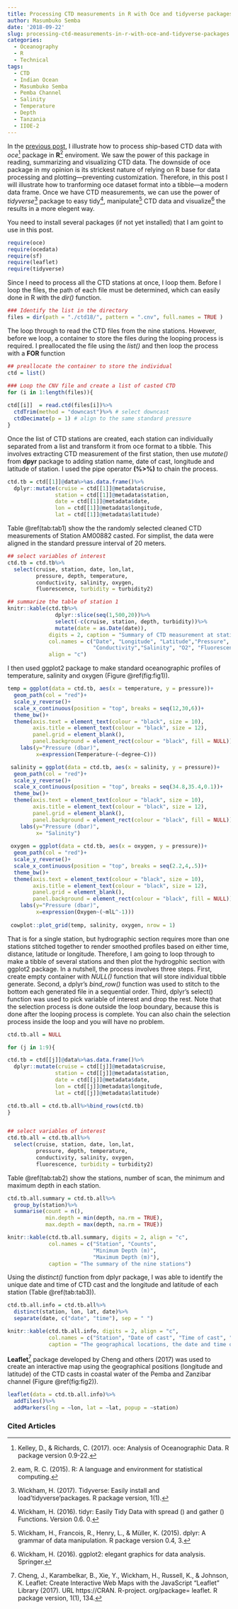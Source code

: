 ```yaml
---
title: Processing CTD measurements in R with Oce and tidyverse packages
author: Masumbuko Semba
date: '2018-09-22'
slug: processing-ctd-measurements-in-r-with-oce-and-tidyverse-packages
categories:
  - Oceanography
  - R
  - Technical
tags:
  - CTD
  - Indian Ocean
  - Masumbuko Semba
  - Pemba Channel
  - Salinity
  - Temperature
  - Depth
  - Tanzania
  - IIOE-2
---
```


In the [previous post](https://semba-blog.netlify.com/09/21/2018/vertical-structure-of-temperature-salinity-and-fluorescence-of-the-pemba-channel-from-ctd-measurements/), I illustrate how to process ship-based CTD data with *oce*^[Kelley, D., & Richards, C. (2017). oce: Analysis of Oceanographic Data. R package version 0.9-22.] package in **R**^[eam, R. C. (2015). R: A language and environment for statistical computing.] enviroment. We saw the power of this package in reading, summarizing and visualizing CTD data. The downside of oce package in my opinion is its strickest nature of relying on R base for data processing and plotting---preventing customization. Therefore, in this post I will illustrate how to tranforming oce dataset format into a tibble---a modern data frame. Once we have CTD measurements, we can use the power of *tidyverse*^[Wickham, H. (2017). Tidyverse: Easily install and load’tidyverse’packages. R package version, 1(1).] package to easy tidy^[Wickham, H. (2016). tidyr: Easily Tidy Data with spread () and gather () Functions. Version 0.6. 0.], manipulate^[Wickham, H., Francois, R., Henry, L., & Müller, K. (2015). dplyr: A grammar of data manipulation. R package version 0.4, 3.] CTD data and visualize^[Wickham, H. (2016). ggplot2: elegant graphics for data analysis. Springer.] the results in a more elegent way.

You need to install several packages (if not yet installed) that I am goint to use in this post.

```r
require(oce)
require(ocedata)
require(sf)
require(leaflet)
require(tidyverse)

```

Since I need to process all the CTD stations at once, I loop them. Before I loop the files, the path of each file must be determined, which can easily done in R with the *dir()* function.

```r
### Identify the list in the directory
files = dir(path = "./ctd18/", pattern = ".cnv", full.names = TRUE )

```

The loop through to read the CTD files from the nine stations. However, before we loop, a container to store the files during the looping process is required. I preallocated the file using the *list()* and then loop the process with a **FOR** function
```r

## preallocate the container to store the individual 
ctd = list()

### Loop the CNV file and create a list of casted CTD
for (i in 1:length(files)){
  
ctd[[i]]  = read.ctd(files[i])%>%
  ctdTrim(method = "downcast")%>% # select downcast
  ctdDecimate(p = 1) # align to the same standard pressure
}
```

Once the list of CTD stations are created, each station can individually separated from a list and transform it from oce format to a tibble. This involves extracting CTD measurement of the first station, then use *mutate()* from **dpyr** package to adding station name, date of cast, longitude and latitude of station. I used the pipe operator **(%>%)** to chain the process.

```r

ctd.tb = ctd[[1]]@data%>%as.data.frame()%>%
  dplyr::mutate(cruise = ctd[[1]]@metadata$cruise,
               station = ctd[[1]]@metadata$station,
               date = ctd[[1]]@metadata$date, 
               lon = ctd[[1]]@metadata$longitude,
               lat = ctd[[1]]@metadata$latitude)


```

Table \@ref(tab:tab1) show the the randomly selected cleaned CTD measurements of Station AM00882 casted. For simplist, the data were aligned in the standard pressure interval of 20 meters.
```r
## select variables of interest
ctd.tb = ctd.tb%>%
  select(cruise, station, date, lon,lat, 
         pressure, depth, temperature, 
         conductivity, salinity, oxygen, 
         fluorescence, turbidity = turbidity2)

## summarize the table of station 1
knitr::kable(ctd.tb%>%
               dplyr::slice(seq(1,500,20))%>%
               select(-c(cruise, station, depth, turbidity))%>%
               mutate(date = as.Date(date)), 
             digits = 2, caption = "Summary of CTD measurement at station AM00882 spaced at 20 meter interval", 
             col.names = c("Date", "Longitude", "Latitude","Pressure", "Temperature",
                           "Conductivity","Salinity", "O2", "Fluorescence"),
             align = "c")


```

I then used ggplot2 package to make standard oceanographic profiles of temperature, salinity and oxygen (Figure \@ref(fig:fig1)).
```r

temp = ggplot(data = ctd.tb, aes(x = temperature, y = pressure))+
  geom_path(col = "red")+
  scale_y_reverse()+
  scale_x_continuous(position = "top", breaks = seq(12,30,6))+
  theme_bw()+
  theme(axis.text = element_text(colour = "black", size = 10),
        axis.title = element_text(colour = "black", size = 12),
        panel.grid = element_blank(),
        panel.background = element_rect(colour = "black", fill = NULL))+
    labs(y="Pressure (dbar)",
         x=expression(Temperature~(~degree~C)))

 salinity = ggplot(data = ctd.tb, aes(x = salinity, y = pressure))+
  geom_path(col = "red")+
  scale_y_reverse()+
  scale_x_continuous(position = "top", breaks = seq(34.8,35.4,0.1))+
  theme_bw()+
  theme(axis.text = element_text(colour = "black", size = 10),
        axis.title = element_text(colour = "black", size = 12),
        panel.grid = element_blank(),
        panel.background = element_rect(colour = "black", fill = NULL))+
    labs(y="Pressure (dbar)",
         x= "Salinity")
 
 oxygen = ggplot(data = ctd.tb, aes(x = oxygen, y = pressure))+
  geom_path(col = "red")+
  scale_y_reverse()+
  scale_x_continuous(position = "top", breaks = seq(2.2,4,.5))+
  theme_bw()+
  theme(axis.text = element_text(colour = "black", size = 10),
        axis.title = element_text(colour = "black", size = 12),
        panel.grid = element_blank(),
        panel.background = element_rect(colour = "black", fill = NULL))+
    labs(y="Pressure (dbar)",
         x=expression(Oxygen~(~mlL^-1)))
 
 cowplot::plot_grid(temp, salinity, oxygen, nrow = 1)
```

That is for a single station, but hydrographic section requires more than one stations stitched together to render smoothed profiles based on either time, distance, latitude or longitude. Therefore, I am going to loop through to make a tibble of several stations and then plot the hydrogphic section with ggplot2 package. In a nutshell, the process involves three steps. First, create empty container with *NULL()* function that will store individual tibble generate. Second, a dplyr's *bind_row() *function was used to stitch to the bottom each generated file in a sequential order. Third, dplyr's select() function was used to pick variable of interest and drop the rest. Note that the selection process is done outside the loop boundary, because this is done after the looping process is complete. You can also chain the selection process inside the loop and you will have no problem.

```r
ctd.tb.all = NULL

for (j in 1:9){

ctd.tb = ctd[[j]]@data%>%as.data.frame()%>%
  dplyr::mutate(cruise = ctd[[j]]@metadata$cruise,
               station = ctd[[j]]@metadata$station,
               date = ctd[[j]]@metadata$date, 
               lon = ctd[[j]]@metadata$longitude,
               lat = ctd[[j]]@metadata$latitude)

ctd.tb.all = ctd.tb.all%>%bind_rows(ctd.tb)
}


## select variables of interest
ctd.tb.all = ctd.tb.all%>%
  select(cruise, station, date, lon,lat, 
         pressure, depth, temperature, 
         conductivity, salinity, oxygen, 
         fluorescence, turbidity = turbidity2)
```

Table \@ref(tab:tab2) show the stations, number of scan, the minimum and maximum depth in each station. 
```r
ctd.tb.all.summary = ctd.tb.all%>%
  group_by(station)%>%
  summarise(count = n(), 
            min.depth = min(depth, na.rm = TRUE), 
            max.depth = max(depth, na.rm = TRUE))

knitr::kable(ctd.tb.all.summary, digits = 2, align = "c", 
             col.names = c("Station", "Counts", 
                           "Minimum Depth (m)", 
                           "Maximum Depth (m)"),
             caption = "The summary of the nine stations")
```


Using the *distinct()* function from dplyr package, I was able to identify the unique date and time of CTD cast and the longitude and latitude of each station (Table \@ref(tab:tab3)). 
```r
ctd.tb.all.info = ctd.tb.all%>%
  distinct(station, lon, lat, date)%>%
  separate(date, c("date", "time"), sep = " ")

knitr::kable(ctd.tb.all.info, digits = 2, align = "c", 
             col.names = c("Station", "Date of cast", "Time of cast", "Longitude", "Latitude"),
             caption = "The geographical locations, the date and time of casts of the nine stations")
```

**Leaflet**^[Cheng, J., Karambelkar, B., Xie, Y., Wickham, H., Russell, K., & Johnson, K. Leaflet: Create Interactive Web Maps with the JavaScript “Leaflet” Library (2017). URL https://CRAN. R-project. org/package= leaflet. R package version, 1(1), 134.] package developed by Cheng and others (2017) was used to create an interactive map using the geographical positions (longitude and latitude) of the CTD casts in coastal water of the Pemba and Zanzibar channel (Figure \@ref(fig:fig2)).
```r

leaflet(data = ctd.tb.all.info)%>%
  addTiles()%>%
  addMarkers(lng = ~lon, lat = ~lat, popup = ~station)
```




### Cited Articles